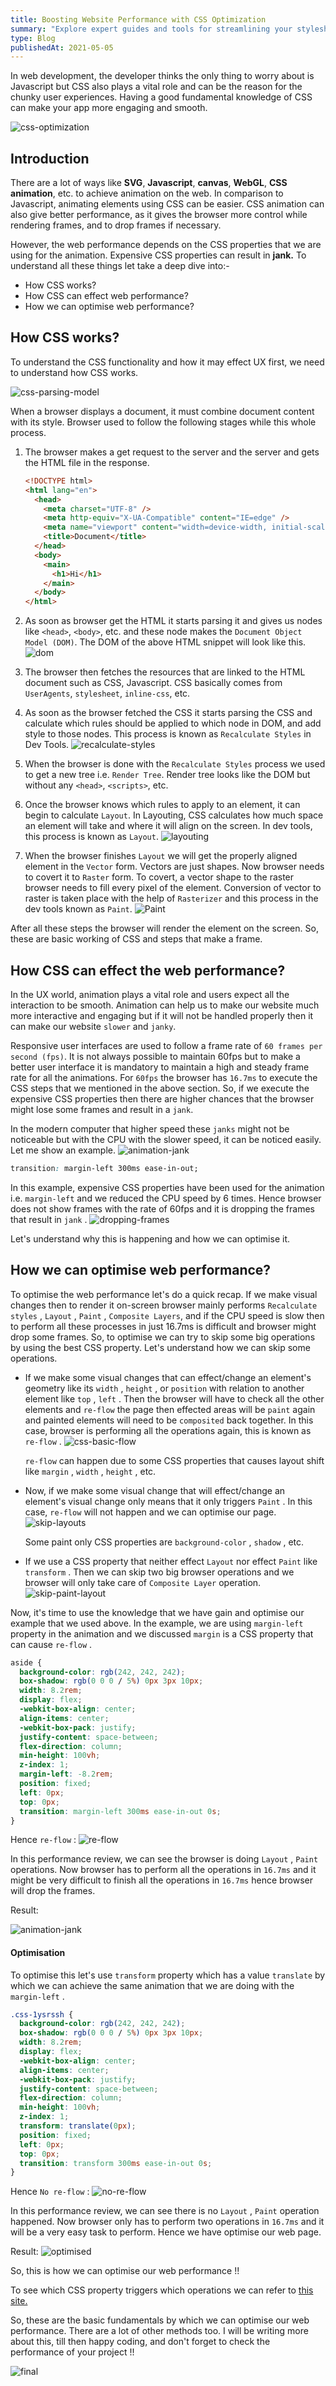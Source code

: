 ```yaml
---
title: Boosting Website Performance with CSS Optimization
summary: "Explore expert guides and tools for streamlining your stylesheets and boosting website performance. From minification to code splitting, learn the latest CSS optimization strategies for lightning-fast browsing experiences."
type: Blog
publishedAt: 2021-05-05
---
```


In web development, the developer thinks the only thing to worry about is Javascript but CSS also plays a vital role and can be the reason for the chunky user experiences. Having a good fundamental knowledge of CSS can make your app more engaging and smooth.

![css-optimization](/assets//css-performance-optimization/css-optimization.png)

## Introduction

There are a lot of ways like <b>SVG</b>, <b>Javascript</b>, <b>canvas</b>, <b>WebGL</b>, <b>CSS animation</b>, etc. to achieve animation on the web. In comparison to Javascript, animating elements using CSS can be easier. CSS animation can also give better performance, as it gives the browser more control while rendering frames, and to drop frames if necessary.

However, the web performance depends on the CSS properties that we are using for the animation. Expensive CSS properties can result in <b>jank.</b> To understand all these things let take a deep dive into:-

- How CSS works?
- How CSS can effect web performance?
- How we can optimise web performance?

## How CSS works?

To understand the CSS functionality and how it may effect UX first, we need to understand how CSS works.

![css-parsing-model](/assets/css-performance-optimization/css-parsing-model.png)

When a browser displays a document, it must combine document content with its style. Browser used to follow the following stages while this whole process.

1. The browser makes a get request to the server and the server and gets the HTML file in the response.

   ```html
   <!DOCTYPE html>
   <html lang="en">
     <head>
       <meta charset="UTF-8" />
       <meta http-equiv="X-UA-Compatible" content="IE=edge" />
       <meta name="viewport" content="width=device-width, initial-scale=1.0" />
       <title>Document</title>
     </head>
     <body>
       <main>
         <h1>Hi</h1>
       </main>
     </body>
   </html>
   ```

2. As soon as browser get the HTML it starts parsing it and gives us nodes like `<head>`, `<body>`, etc. and these node makes the `Document Object Model (DOM)`. The DOM of the above HTML snippet will look like this.
   ![dom](/assets/css-performance-optimization/dom.png)
3. The browser then fetches the resources that are linked to the HTML document such as CSS, Javascript. CSS basically comes from `UserAgents`, `stylesheet`, `inline-css`, etc.
4. As soon as the browser fetched the CSS it starts parsing the CSS and calculate which rules should be applied to which node in DOM, and add style to those nodes. This process is known as `Recalculate Styles` in Dev Tools.
   ![recalculate-styles](/assets/css-performance-optimization/recalculate-styles.png)

5. When the browser is done with the `Recalculate Styles` process we used to get a new tree i.e. `Render Tree`. Render tree looks like the DOM but without any `<head>`, `<scripts>`, etc.
6. Once the browser knows which rules to apply to an element, it can begin to calculate `Layout`. In Layouting, CSS calculates how much space an element will take and where it will align on the screen. In dev tools, this process is known as `Layout`.
   ![layouting](/assets//css-performance-optimization/layouting.png)
7. When the browser finishes `Layout` we will get the properly aligned element in the `Vector` form. Vectors are just shapes. Now browser needs to covert it to `Raster` form. To covert, a vector shape to the raster browser needs to fill every pixel of the element. Conversion of vector to raster is taken place with the help of `Rasterizer` and this process in the dev tools known as `Paint`.
   ![Paint](/assets//css-performance-optimization/paint.png)

After all these steps the browser will render the element on the screen. So, these are basic working of CSS and steps that make a frame.

## How CSS can effect the web performance?

In the UX world, animation plays a vital role and users expect all the interaction to be smooth. Animation can help us to make our website much more interactive and engaging but if it will not be handled properly then it can make our website `slower` and `janky`.

Responsive user interfaces are used to follow a frame rate of `60 frames per second (fps)`. It is not always possible to maintain 60fps but to make a better user interface it is mandatory to maintain a high and steady frame rate for all the animations. For `60fps` the browser has `16.7ms` to execute the CSS steps that we mentioned in the above section. So, if we execute the expensive CSS properties then there are higher chances that the browser might lose some frames and result in a `jank`.

In the modern computer that higher speed these `janks` might not be noticeable but with the CPU with the slower speed, it can be noticed easily. Let me show an example.
![animation-jank](/assets//css-performance-optimization/animation-jank.gif)

```css
transition: margin-left 300ms ease-in-out;
```

In this example, expensive CSS properties have been used for the animation i.e. `margin-left` and we reduced the CPU speed by 6 times. Hence browser does not show frames with the rate of 60fps and it is dropping the frames that result in `jank` .
![dropping-frames](/assets//css-performance-optimization/dropping-frames.png)

Let's understand why this is happening and how we can optimise it.

## How we can optimise web performance?

To optimise the web performance let's do a quick recap. If we make visual changes then to render it on-screen browser mainly performs `Recalculate styles` , `Layout` , `Paint` , `Composite Layers`, and if the CPU speed is slow then to perform all these processes in just 16.7ms is difficult and browser might drop some frames. So, to optimise we can try to skip some big operations by using the best CSS property. Let's understand how we can skip some operations.

- If we make some visual changes that can effect/change an element's geometry like its `width` , `height` , or `position` with relation to another element like `top` , `left` . Then the browser will have to check all the other elements and `re-flow` the page then effected areas will be `paint` again and painted elements will need to be `composited` back together. In this case, browser is performing all the operations again, this is known as `re-flow` .
  ![css-basic-flow](/assets/css-performance-optimization/css-basic-flow.png)

  `re-flow` can happen due to some CSS properties that causes layout shift like `margin` , `width` , `height` , etc.

- Now, if we make some visual change that will effect/change an element's visual change only means that it only triggers `Paint` . In this case, `re-flow` will not happen and we can optimise our page.
  ![skip-layouts](/assets//css-performance-optimization/skip-layout.png)

  Some paint only CSS properties are `background-color` , `shadow` , etc.

- If we use a CSS property that neither effect `Layout` nor effect `Paint` like `transform` . Then we can skip two big browser operations and we browser will only take care of `Composite Layer` operation.
  ![skip-paint-layout](/assets/css-performance-optimization/skip-paint-layout.png)

Now, it's time to use the knowledge that we have gain and optimise our example that we used above. In the example, we are using `margin-left` property in the animation and we discussed `margin` is a CSS property that can cause `re-flow` .

```css {17}
aside {
  background-color: rgb(242, 242, 242);
  box-shadow: rgb(0 0 0 / 5%) 0px 3px 10px;
  width: 8.2rem;
  display: flex;
  -webkit-box-align: center;
  align-items: center;
  -webkit-box-pack: justify;
  justify-content: space-between;
  flex-direction: column;
  min-height: 100vh;
  z-index: 1;
  margin-left: -8.2rem;
  position: fixed;
  left: 0px;
  top: 0px;
  transition: margin-left 300ms ease-in-out 0s;
}
```

Hence `re-flow` :
![re-flow](/assets//css-performance-optimization/re-flow.png)

In this performance review, we can see the browser is doing `Layout` , `Paint` operations. Now browser has to perform all the operations in `16.7ms` and it might be very difficult to finish all the operations in `16.7ms` hence browser will drop the frames.

Result:

![animation-jank](/assets/css-performance-optimization/animation-jank.gif)

#### Optimisation

To optimise this let's use `transform` property which has a value `translate` by which we can achieve the same animation that we are doing with the `margin-left` .

```css {17}
.css-1ysrssh {
  background-color: rgb(242, 242, 242);
  box-shadow: rgb(0 0 0 / 5%) 0px 3px 10px;
  width: 8.2rem;
  display: flex;
  -webkit-box-align: center;
  align-items: center;
  -webkit-box-pack: justify;
  justify-content: space-between;
  flex-direction: column;
  min-height: 100vh;
  z-index: 1;
  transform: translate(0px);
  position: fixed;
  left: 0px;
  top: 0px;
  transition: transform 300ms ease-in-out 0s;
}
```

Hence `No re-flow` :
![no-re-flow](/assets//css-performance-optimization/no-re-flow.png)

In this performance review, we can see there is no `Layout` , `Paint` operation happened. Now browser only has to perform two operations in `16.7ms` and it will be a very easy task to perform. Hence we have optimise our web page.

Result:
![optimised](/assets/css-performance-optimization/optimised.gif)

So, this is how we can optimise our web performance !!

To see which CSS property triggers which operations we can refer to [this site.](https://csstriggers.com/)

So, these are the basic fundamentals by which we can optimise our web performance. There are a lot of other methods too. I will be writing more about this, till then happy coding, and don't forget to check the performance of your project !!

![final](/assets/css-performance-optimization/final.gif)
